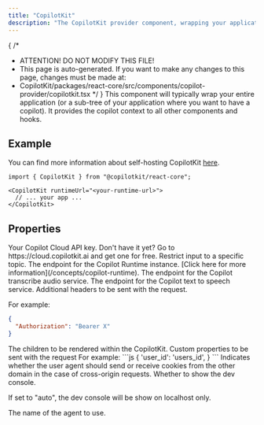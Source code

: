 ```yaml
---
title: "CopilotKit"
description: "The CopilotKit provider component, wrapping your application."
---
```


{
 /*
  * ATTENTION! DO NOT MODIFY THIS FILE!
  * This page is auto-generated. If you want to make any changes to this page, changes must be made at:
  * CopilotKit/packages/react-core/src/components/copilot-provider/copilotkit.tsx
  */
}
This component will typically wrap your entire application (or a sub-tree of your application where you want to have a copilot). It provides the copilot context to all other components and hooks.
 
## Example
 
You can find more information about self-hosting CopilotKit [here](/guides/self-hosting).
 
```tsx
import { CopilotKit } from "@copilotkit/react-core";
 
<CopilotKit runtimeUrl="<your-runtime-url>">
  // ... your app ...
</CopilotKit>
```

## Properties

<PropertyReference name="publicApiKey" type="string"  > 
Your Copilot Cloud API key. Don't have it yet? Go to https://cloud.copilotkit.ai and get one for free.
</PropertyReference>

<PropertyReference name="cloudRestrictToTopic" type="{ validTopics?: string[]; invalidTopics?: string[]; }"  > 
Restrict input to a specific topic.
</PropertyReference>

<PropertyReference name="runtimeUrl" type="string"  > 
The endpoint for the Copilot Runtime instance. [Click here for more information](/concepts/copilot-runtime).
</PropertyReference>

<PropertyReference name="transcribeAudioUrl" type="string"  > 
The endpoint for the Copilot transcribe audio service.
</PropertyReference>

<PropertyReference name="textToSpeechUrl" type="string"  > 
The endpoint for the Copilot text to speech service.
</PropertyReference>

<PropertyReference name="headers" type="Record<string, string>"  > 
Additional headers to be sent with the request.
 
  For example:
  ```json
  {
    "Authorization": "Bearer X"
  }
  ```
</PropertyReference>

<PropertyReference name="children" type="ReactNode" required > 
The children to be rendered within the CopilotKit.
</PropertyReference>

<PropertyReference name="properties" type="Record<string, any>"  > 
Custom properties to be sent with the request
  For example:
  ```js
  {
    'user_id': 'users_id',
  }
  ```
</PropertyReference>

<PropertyReference name="credentials" type="RequestCredentials"  > 
Indicates whether the user agent should send or receive cookies from the other domain
  in the case of cross-origin requests.
</PropertyReference>

<PropertyReference name="showDevConsole" type="boolean | 'auto'"  > 
Whether to show the dev console.
 
  If set to "auto", the dev console will be show on localhost only.
</PropertyReference>

<PropertyReference name="agent" type="string"  > 
The name of the agent to use.
</PropertyReference>

